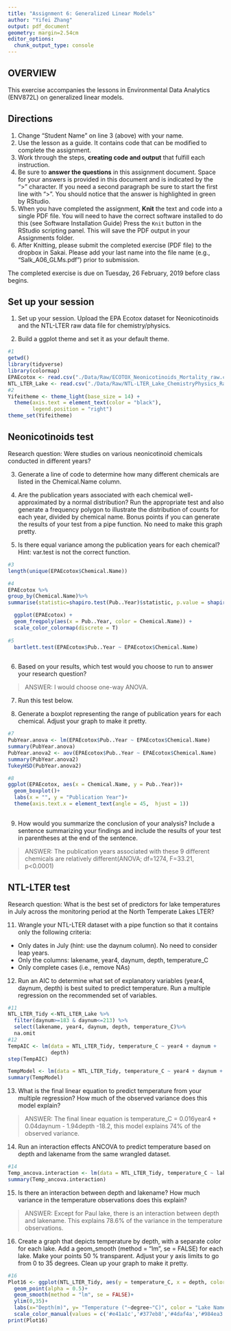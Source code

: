 ```yaml
---
title: "Assignment 6: Generalized Linear Models"
author: "Yifei Zhang"
output: pdf_document
geometry: margin=2.54cm
editor_options: 
  chunk_output_type: console
---
```


## OVERVIEW

This exercise accompanies the lessons in Environmental Data Analytics (ENV872L) on generalized linear models. 

## Directions
1. Change "Student Name" on line 3 (above) with your name.
2. Use the lesson as a guide. It contains code that can be modified to complete the assignment.
3. Work through the steps, **creating code and output** that fulfill each instruction.
4. Be sure to **answer the questions** in this assignment document.
Space for your answers is provided in this document and is indicated by the ">" character.
If you need a second paragraph be sure to start the first line with ">".
You should notice that the answer is highlighted in green by RStudio. 
6. When you have completed the assignment, **Knit** the text and code into a single PDF file.
You will need to have the correct software installed to do this (see Software Installation Guide)
Press the `Knit` button in the RStudio scripting panel.
This will save the PDF output in your Assignments folder.
8. After Knitting, please submit the completed exercise (PDF file) to the dropbox in Sakai. Please add your last name into the file name (e.g., "Salk_A06_GLMs.pdf") prior to submission.

The completed exercise is due on Tuesday, 26 February, 2019 before class begins.

## Set up your session 
1. Set up your session. Upload the EPA Ecotox dataset for Neonicotinoids and the NTL-LTER raw data file for chemistry/physics. 

2. Build a ggplot theme and set it as your default theme.

```r
#1
getwd()
library(tidyverse)
library(colormap)
EPAEcotox <- read.csv("./Data/Raw/ECOTOX_Neonicotinoids_Mortality_raw.csv")
NTL_LTER_Lake <- read.csv("./Data/Raw/NTL-LTER_Lake_ChemistryPhysics_Raw.csv")
#2
Yifeitheme <- theme_light(base_size = 14) +
  theme(axis.text = element_text(color = "black"), 
        legend.position = "right")
theme_set(Yifeitheme)

```

## Neonicotinoids test
Research question: Were studies on various neonicotinoid chemicals conducted in different years? 

3. Generate a line of code to determine how many different chemicals are listed in the Chemical.Name column.

4. Are the publication years associated with each chemical well-approximated by a normal distribution? Run the appropriate test and also generate a frequency polygon to illustrate the distribution of counts for each year, divided by chemical name. Bonus points if you can generate the results of your test from a pipe function. No need to make this graph pretty.

5. Is there equal variance among the publication years for each chemical? Hint: var.test is not the correct function.

```r
#3
length(unique(EPAEcotox$Chemical.Name))

#4
EPAEcotox %>%
group_by(Chemical.Name)%>%
summarise(statistic=shapiro.test(Pub..Year)$statistic, p.value = shapiro.test(Pub..Year)$p.value)

  ggplot(EPAEcotox) +
  geom_freqpoly(aes(x = Pub..Year, color = Chemical.Name)) +
  scale_color_colormap(discrete = T)
  
#5
  bartlett.test(EPAEcotox$Pub..Year ~ EPAEcotox$Chemical.Name)
  
```

6. Based on your results, which test would you choose to run to answer your research question?

> ANSWER: I would choose one-way ANOVA. 

7. Run this test below. 

8. Generate a boxplot representing the range of publication years for each chemical. Adjust your graph to make it pretty.
```r
#7
PubYear.anova <- lm(EPAEcotox$Pub..Year ~ EPAEcotox$Chemical.Name)
summary(PubYear.anova)
PubYear.anova2 <- aov(EPAEcotox$Pub..Year ~ EPAEcotox$Chemical.Name)
summary(PubYear.anova2)
TukeyHSD(PubYear.anova2)

#8
ggplot(EPAEcotox, aes(x = Chemical.Name, y = Pub..Year))+
  geom_boxplot()+
  labs(x = "", y = "Publication Year")+
  theme(axis.text.x = element_text(angle = 45,  hjust = 1))
  
```


9. How would you summarize the conclusion of your analysis? Include a sentence summarizing your findings and include the results of your test in parentheses at the end of the sentence. 

> ANSWER: The publication years associated with these 9 different chemicals are relatively different(ANOVA; df=1274, F=33.21, p<0.0001)

## NTL-LTER test
Research question: What is the best set of predictors for lake temperatures in July across the monitoring period at the North Temperate Lakes LTER? 

11. Wrangle your NTL-LTER dataset with a pipe function so that it contains only the following criteria: 

* Only dates in July (hint: use the daynum column). No need to consider leap years.
* Only the columns: lakename, year4, daynum, depth, temperature_C
* Only complete cases (i.e., remove NAs)

12. Run an AIC to determine what set of explanatory variables (year4, daynum, depth) is best suited to predict temperature. Run a multiple regression on the recommended set of variables. 

```r
#11
NTL_LTER_Tidy <-NTL_LTER_Lake %>%
  filter(daynum>=183 & daynum<=213) %>%
  select(lakename, year4, daynum, depth, temperature_C)%>%
  na.omit
#12
TempAIC <- lm(data = NTL_LTER_Tidy, temperature_C ~ year4 + daynum + 
              depth)
step(TempAIC)

TempModel <- lm(data = NTL_LTER_Tidy, temperature_C ~ year4 + daynum + depth)
summary(TempModel)
```

13. What is the final linear equation to predict temperature from your multiple regression? How much of the observed variance does this model explain?

> ANSWER: The final linear equation is temperature_C = 0.016year4 + 0.04daynum - 1.94depth -18.2, this model explains 74% of the observed variance. 

14. Run an interaction effects ANCOVA to predict temperature based on depth and lakename from the same wrangled dataset.

```r
#14
Temp_ancova.interaction <- lm(data = NTL_LTER_Tidy, temperature_C ~ lakename * depth)
summary(Temp_ancova.interaction)
```

15. Is there an interaction between depth and lakename? How much variance in the temperature observations does this explain?

> ANSWER: Except for Paul lake, there is an interaction between depth and lakename. This explains 78.6% of the variance in the temperature observations.

16. Create a graph that depicts temperature by depth, with a separate color for each lake. Add a geom_smooth (method = "lm", se = FALSE) for each lake. Make your points 50 % transparent. Adjust your y axis limits to go from 0 to 35 degrees. Clean up your graph to make it pretty. 

```r
#16
Plot16 <- ggplot(NTL_LTER_Tidy, aes(y = temperature_C, x = depth, color = lakename))+
  geom_point(alpha = 0.5)+
  geom_smooth(method = "lm", se = FALSE)+
  ylim(0,35)+
  labs(x="Depth(m)", y= "Temperature ("~degree~"C)", color = "Lake Name")+
  scale_color_manual(values = c('#e41a1c','#377eb8','#4daf4a','#984ea3','#ff7f00','#ffff33','#a65628','#f781bf','#999999'))
print(Plot16)
```


